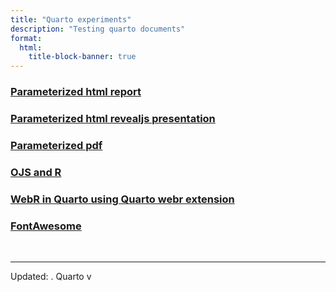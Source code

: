 ```yaml
---
title: "Quarto experiments"
description: "Testing quarto documents"
format:
  html:
    title-block-banner: true
---
```


### [Parameterized html report](documents/report/index.qmd)
### [Parameterized html revealjs presentation](documents/revealjs/index.qmd)
### [Parameterized pdf](documents/pdf/index.pdf)
### [OJS and R](documents/ojs/index.qmd)
### [WebR in Quarto using Quarto webr extension](documents/webr/index.qmd)
### [FontAwesome](documents/fontawesome/index.qmd)

<br>

---

Updated: <?lua.date?>. Quarto v<?quarto.version?>
